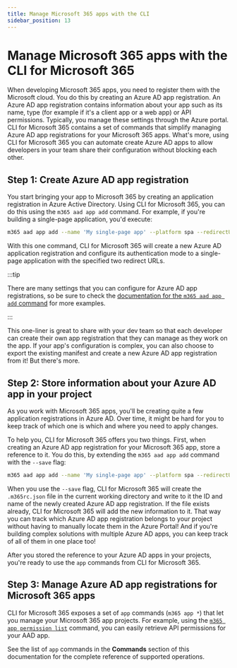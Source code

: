 ```yaml
---
title: Manage Microsoft 365 apps with the CLI 
sidebar_position: 13
---
```


# Manage Microsoft 365 apps with the CLI for Microsoft 365

When developing Microsoft 365 apps, you need to register them with the Microsoft cloud. You do this by creating an Azure AD app registration. An Azure AD app registration contains information about your app such as its name, type (for example if it's a client app or a web app) or API permissions. Typically, you manage these settings through the Azure portal. CLI for Microsoft 365 contains a set of commands that simplify managing Azure AD app registrations for your Microsoft 365 apps. What's more, using CLI for Microsoft 365 you can automate create Azure AD apps to allow developers in your team share their configuration without blocking each other.

## Step 1: Create Azure AD app registration

You start bringing your app to Microsoft 365 by creating an application registration in Azure Active Directory. Using CLI for Microsoft 365, you can do this using the `m365 aad app add` command. For example, if you're building a single-page application, you'd execute:

```sh
m365 aad app add --name 'My single-page app' --platform spa --redirectUris 'https://myspa.azurewebsites.net,http://localhost'
```

With this one command, CLI for Microsoft 365 will create a new Azure AD application registration and configure its authentication mode to a single-page application with the specified two redirect URLs.

:::tip

There are many settings that you can configure for Azure AD app registrations, so be sure to check the [documentation for the `m365 aad app add` command](../cmd/aad/app/app-add.mdx) for more examples.

:::

This one-liner is great to share with your dev team so that each developer can create their own app registration that they can manage as they work on the app. If your app's configuration is complex, you can also choose to export the existing manifest and create a new Azure AD app registration from it! But there's more.

## Step 2: Store information about your Azure AD app in your project

As you work with Microsoft 365 apps, you'll be creating quite a few application registrations in Azure AD. Over time, it might be hard for you to keep track of which one is which and where you need to apply changes.

To help you, CLI for Microsoft 365 offers you two things. First, when creating an Azure AD app registration for your Microsoft 365 app, store a reference to it. You do this, by extending the `m365 aad app add` command with the `--save` flag:

```sh
m365 aad app add --name 'My single-page app' --platform spa --redirectUris 'https://myspa.azurewebsites.net,http://localhost' --save
```

When you use the `--save` flag, CLI for Microsoft 365 will create the `.m365rc.json` file in the current working directory and write to it the ID and name of the newly created Azure AD app registration. If the file exists already, CLI for Microsoft 365 will add the new information to it. That way you can track which Azure AD app registration belongs to your project without having to manually locate them in the Azure Portal! And if you're building complex solutions with multiple Azure AD apps, you can keep track of all of them in one place too!

After you stored the reference to your Azure AD apps in your projects, you're ready to use the `app` commands from CLI for Microsoft 365.

## Step 3: Manage Azure AD app registrations for Microsoft 365 apps

CLI for Microsoft 365 exposes a set of `app` commands (`m365 app *`) that let you manage your Microsoft 365 app projects. For example, using the [`m365 app permission list`](../cmd/app/permission/permission-list.mdx) command, you can easily retrieve API permissions for your AAD app.

See the list of `app` commands in the **Commands** section of this documentation for the complete reference of supported operations.
